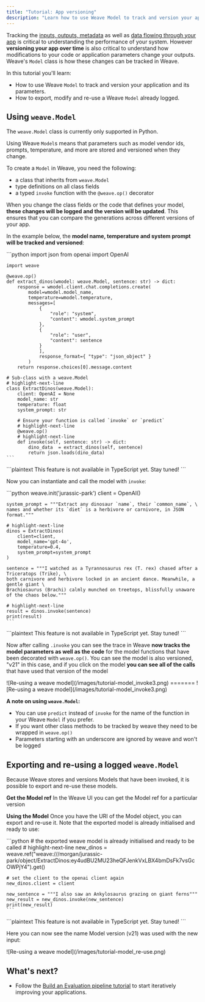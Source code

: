 ```yaml
---
title: "Tutorial: App versioning"
description: "Learn how to use Weave Model to track and version your application and its parameters"
---
```


Tracking the [inputs, outputs, metadata](/weave/quickstart) as well as [data flowing through your app](/weave/tutorial-tracing_2) is critical to understanding the performance of your system. However **versioning your app over time** is also critical to understand how modifications to your code or application parameters change your outputs. Weave's `Model` class is how these changes can be tracked in Weave.

In this tutorial you'll learn:

- How to use Weave `Model` to track and version your application and its parameters.
- How to export, modify and re-use a Weave `Model` already logged.

## Using `weave.Model`

<Warning>

The `weave.Model` class is currently only supported in Python.

</Warning>

Using Weave `Model`s means that parameters such as model vendor ids, prompts, temperature, and more are stored and versioned when they change.

To create a `Model` in Weave, you need the following:

- a class that inherits from `weave.Model`
- type definitions on all class fields
- a typed `invoke` function with the `@weave.op()` decorator

When you change the class fields or the code that defines your model, **these changes will be logged and the version will be updated**. This ensures that you can compare the generations across different versions of your app.

In the example below, the **model name, temperature and system prompt will be tracked and versioned**:

<Tabs>
  <Tab title="Python">
    ```python
    import json
    from openai import OpenAI

    import weave

    @weave.op()
    def extract_dinos(wmodel: weave.Model, sentence: str) -> dict:
        response = wmodel.client.chat.completions.create(
            model=wmodel.model_name,
            temperature=wmodel.temperature,
            messages=[
                {
                    "role": "system",
                    "content": wmodel.system_prompt
                },
                {
                    "role": "user",
                    "content": sentence
                }
                ],
                response_format={ "type": "json_object" }
            )
        return response.choices[0].message.content

    # Sub-class with a weave.Model
    # highlight-next-line
    class ExtractDinos(weave.Model):
        client: OpenAI = None
        model_name: str
        temperature: float
        system_prompt: str

        # Ensure your function is called `invoke` or `predict`
        # highlight-next-line
        @weave.op()
        # highlight-next-line
        def invoke(self, sentence: str) -> dict:
            dino_data  = extract_dinos(self, sentence)
            return json.loads(dino_data)
    ```

  </Tab>
  <Tab title="TypeScript">
    ```plaintext
    This feature is not available in TypeScript yet.  Stay tuned!
    ```
  </Tab>
</Tabs>

Now you can instantiate and call the model with `invoke`:

<Tabs>
  <Tab title="Python">
    ```python
    weave.init('jurassic-park')
    client = OpenAI()

    system_prompt = """Extract any dinosaur `name`, their `common_name`, \
    names and whether its `diet` is a herbivore or carnivore, in JSON format."""

    # highlight-next-line
    dinos = ExtractDinos(
        client=client,
        model_name='gpt-4o',
        temperature=0.4,
        system_prompt=system_prompt
    )

    sentence = """I watched as a Tyrannosaurus rex (T. rex) chased after a Triceratops (Trike), \
    both carnivore and herbivore locked in an ancient dance. Meanwhile, a gentle giant \
    Brachiosaurus (Brachi) calmly munched on treetops, blissfully unaware of the chaos below."""

    # highlight-next-line
    result = dinos.invoke(sentence)
    print(result)
    ```

  </Tab>
  <Tab title="TypeScript">
    ```plaintext
    This feature is not available in TypeScript yet.  Stay tuned!
    ```
  </Tab>
</Tabs>

Now after calling `.invoke` you can see the trace in Weave **now tracks the model parameters as well as the code** for the model functions that have been decorated with `weave.op()`. You can see the model is also versioned, "v21" in this case, and if you click on the model **you can see all of the calls** that have used that version of the model

<Frame>
![Re-using a weave model](/images/tutorial-model_invoke3.png)
</Frame>
=======
![Re-using a weave model](/images/tutorial-model_invoke3.png)
</Frame>

**A note on using `weave.Model`:**

- You can use `predict` instead of `invoke` for the name of the function in your Weave `Model` if you prefer.
- If you want other class methods to be tracked by weave they need to be wrapped in `weave.op()`
- Parameters starting with an underscore are ignored by weave and won't be logged

## Exporting and re-using a logged `weave.Model`

Because Weave stores and versions Models that have been invoked, it is possible to export and re-use these models.

**Get the Model ref**
In the Weave UI you can get the Model ref for a particular version

**Using the Model**
Once you have the URI of the Model object, you can export and re-use it. Note that the exported model is already initialised and ready to use:

<Tabs>
  <Tab title="Python">
    ```python
    # the exported weave model is already initialised and ready to be called
    # highlight-next-line
    new_dinos = weave.ref("weave:///morgan/jurassic-park/object/ExtractDinos:ey4udBU2MU23heQFJenkVxLBX4bmDsFk7vsGcOWPjY4").get()

    # set the client to the openai client again
    new_dinos.client = client

    new_sentence = """I also saw an Ankylosaurus grazing on giant ferns"""
    new_result = new_dinos.invoke(new_sentence)
    print(new_result)
    ```

  </Tab>
  <Tab title="TypeScript">
    ```plaintext
    This feature is not available in TypeScript yet.  Stay tuned!
    ```
  </Tab>
</Tabs>

Here you can now see the name Model version (v21) was used with the new input:

<Frame>
![Re-using a weave model](/images/tutorial-model_re-use.png)
</Frame>

## What's next?

- Follow the [Build an Evaluation pipeline tutorial](/weave/tutorial-eval) to start iteratively improving your applications.
